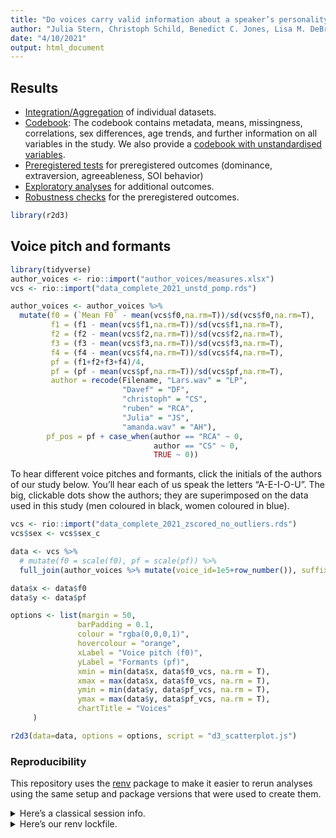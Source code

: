 ```yaml
---
title: "Do voices carry valid information about a speaker’s personality?"
author: "Julia Stern, Christoph Schild, Benedict C. Jones, Lisa M. DeBruine, Amanda Hahn, David A. Puts, Ingo Zettler, Tobias L. Kordsmeyer, David Feinberg, Dan Zamfir, Lars Penke, & Ruben C. Arslan"
date: "4/10/2021"
output: html_document
---
```


## Results

- [Integration/Aggregation](0_aggregate_pomp.html) of individual datasets.
- [Codebook](1_codebook.html):  The codebook contains metadata, means, missingness, correlations, sex differences, age trends, and further information on all variables in the study. We also provide a [codebook with unstandardised variables](1_codebook_before_standardisation.html).
- [Preregistered tests](2_preregistered_tests.html) for preregistered outcomes (dominance, extraversion, agreeableness, SOI behavior)
- [Exploratory analyses](3_exploratory_analyses.html) for additional outcomes.
- [Robustness checks](4_robustness_checks.html) for the preregistered outcomes.

```r
library(r2d3)
```


## Voice pitch and formants
```r
library(tidyverse)
author_voices <- rio::import("author_voices/measures.xlsx")
vcs <- rio::import("data_complete_2021_unstd_pomp.rds")

author_voices <- author_voices %>%
  mutate(f0 = (`Mean F0` - mean(vcs$f0,na.rm=T))/sd(vcs$f0,na.rm=T),
         f1 = (f1 - mean(vcs$f1,na.rm=T))/sd(vcs$f1,na.rm=T),
         f2 = (f2 - mean(vcs$f2,na.rm=T))/sd(vcs$f2,na.rm=T),
         f3 = (f3 - mean(vcs$f3,na.rm=T))/sd(vcs$f3,na.rm=T),
         f4 = (f4 - mean(vcs$f4,na.rm=T))/sd(vcs$f4,na.rm=T),
         pf = (f1+f2+f3+f4)/4,
         pf = (pf - mean(vcs$pf,na.rm=T))/sd(vcs$pf,na.rm=T),
         author = recode(Filename, "Lars.wav" = "LP",
                         "Davef" = "DF",
                         "christoph" = "CS",
                         "ruben" = "RCA",
                         "Julia" = "JS",
                         "amanda.wav" = "AH"),
        pf_pos = pf + case_when(author == "RCA" ~ 0,
                                author == "CS" ~ 0,
                                TRUE ~ 0))
```

To hear different voice pitches and formants, click the initials of the authors of our study below. You'll hear each of us speak the letters "A-E-I-O-U". The big, clickable dots show the authors; they are superimposed on the data used in this study (men coloured in black, women coloured in blue).

```r
vcs <- rio::import("data_complete_2021_zscored_no_outliers.rds")
vcs$sex <- vcs$sex_c

data <- vcs %>% 
  # mutate(f0 = scale(f0), pf = scale(pf)) %>%
  full_join(author_voices %>% mutate(voice_id=1e5+row_number()), suffix = c("_vcs", ""), by = "voice_id")

data$x <- data$f0
data$y <- data$pf

options <- list(margin = 50,
               barPadding = 0.1,
               colour = "rgba(0,0,0,1)",
               hovercolour = "orange",
               xLabel = "Voice pitch (f0)",
               yLabel = "Formants (pf)",
               xmin = min(data$x, data$f0_vcs, na.rm = T),
               xmax = max(data$x, data$f0_vcs, na.rm = T),
               ymin = min(data$y, data$pf_vcs, na.rm = T),
               ymax = max(data$y, data$pf_vcs, na.rm = T),
               chartTitle = "Voices"
     )
```

```r
r2d3(data=data, options = options, script = "d3_scatterplot.js")
```


### Reproducibility
This repository uses the [renv](https://rstudio.github.io/renv/) package to make
it easier to rerun analyses using the same setup and package versions that were
used to create them.

<details><summary>Here's a classical session info.</summary>

```r
library(tidyverse)
library(knitr)
library(brms)
library(sjPlot)
library(bayestestR)
library(labelled)
library(cowplot)
library(labelled)
library(codebook)
library(ggstatsplot)
sessionInfo()
```

</details>

<details><summary>Here's our renv lockfile.</summary>

```r
cat(readLines("renv.lock"), sep = "\n")
```
</details>

